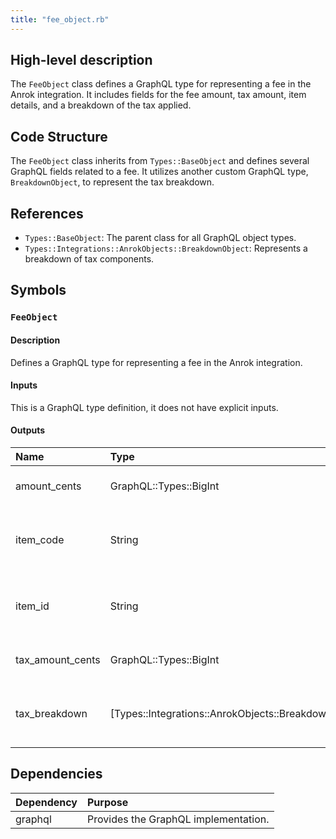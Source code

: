 ```yaml
---
title: "fee_object.rb"
---
```


## High-level description
The `FeeObject` class defines a GraphQL type for representing a fee in the Anrok integration. It includes fields for the fee amount, tax amount, item details, and a breakdown of the tax applied.

## Code Structure
The `FeeObject` class inherits from `Types::BaseObject` and defines several GraphQL fields related to a fee. It utilizes another custom GraphQL type, `BreakdownObject`, to represent the tax breakdown.

## References
- `Types::BaseObject`: The parent class for all GraphQL object types.
- `Types::Integrations::AnrokObjects::BreakdownObject`: Represents a breakdown of tax components.

## Symbols

### `FeeObject`
#### Description
Defines a GraphQL type for representing a fee in the Anrok integration.

#### Inputs
This is a GraphQL type definition, it does not have explicit inputs.

#### Outputs
| Name | Type | Description |
|:-----|:-----|:------------|
| amount_cents | GraphQL::Types::BigInt | The fee amount in cents. |
| item_code | String | The code of the item associated with the fee. |
| item_id | String | The ID of the item associated with the fee. |
| tax_amount_cents | GraphQL::Types::BigInt | The tax amount in cents. |
| tax_breakdown | [Types::Integrations::AnrokObjects::BreakdownObject] | A breakdown of the tax applied to the fee. |


## Dependencies
| Dependency | Purpose |
|:-----------|:--------|
| graphql | Provides the GraphQL implementation. |

